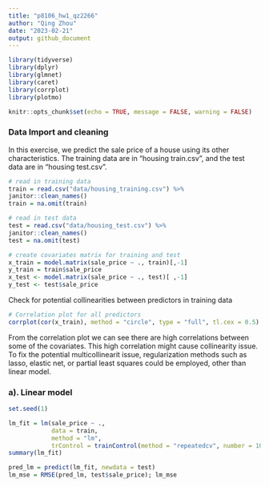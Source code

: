 ```yaml
---
title: "p8106_hw1_qz2266"
author: "Qing Zhou"
date: "2023-02-21"
output: github_document
---
```



```r
library(tidyverse)
library(dplyr) 
library(glmnet)
library(caret)
library(corrplot)
library(plotmo)

knitr::opts_chunk$set(echo = TRUE, message = FALSE, warning = FALSE)
```


### Data Import and cleaning

In this exercise, we predict the sale price of a house using its other characteristics. The training data are in “housing train.csv”, and the test data are in “housing test.csv”.
```r
# read in training data
train = read.csv("data/housing_training.csv") %>% 
janitor::clean_names()
train = na.omit(train)

# read in test data
test = read.csv("data/housing_test.csv") %>% 
janitor::clean_names()
test = na.omit(test)

# create covariates matrix for training and test
x_train = model.matrix(sale_price ~ ., train)[,-1]
y_train = train$sale_price
x_test <- model.matrix(sale_price ~ ., test)[ ,-1]
y_test <- test$sale_price
```


Check for potential collinearities between predictors in training data
```r
# Correlation plot for all predictors
corrplot(cor(x_train), method = "circle", type = "full", tl.cex = 0.5)
```
From the correlation plot we can see there are high correlations between some of the covariates. This high correlation might cause collinearity issue. To fix the potential multicollinearit issue, regularization methods such as lasso, elastic net, or partial least squares could be employed, other than linear model. 



### a). Linear model 
```r
set.seed(1)

lm_fit = lm(sale_price ~ ., 
            data = train,
            method = "lm",
            trControl = trainControl(method = "repeatedcv", number = 10, repeats = 5))
summary(lm_fit)

pred_lm = predict(lm_fit, newdata = test)
lm_mse = RMSE(pred_lm, test$sale_price); lm_mse
```





